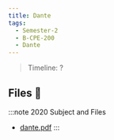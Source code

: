 ```yaml
---
title: Dante
tags:
  - Semester-2
  - B-CPE-200
  - Dante
---
```

> Timeline: ?


## Files 📂

:::note 2020 Subject and Files
- [dante.pdf](https://github.com/Studio-17/Epitech-Subjects/raw/main/Semester-2/B-CPE-200/Dante/dante.pdf)
:::
